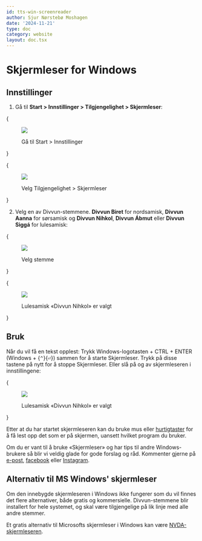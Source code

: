 ```yaml
---
id: tts-win-screenreader
author: Sjur Nørstebø Moshagen
date: '2024-11-21'
type: doc
category: website
layout: doc.tsx
---
```


# Skjermleser for Windows

## Innstillinger

1. Gå til **Start > Innstillinger > Tilgjengelighet > Skjermleser**:

{<figure>
  <img src="/static/images/doc/tts/win-start-sysprefs.png" />
  <figcaption>Gå til Start &gt; Innstillinger</figcaption>
</figure>}

{<figure>
  <img src="/static/images/doc/tts/win-sysprefs-screenreader.png" />
  <figcaption>Velg Tilgjengelighet &gt; Skjermleser</figcaption>
</figure>}

2. Velg en av Divvun-stemmene. **Divvun Biret** for nordsamisk, **Divvun Aanna** for sørsamisk og **Divvun Nihkol**, **Divvun Ábmut** eller **Divvun Siggá** for lulesamisk:

{<figure>
  <img src="/static/images/doc/tts/win-screenreader-voiceselect.png" />
  <figcaption>Velg stemme</figcaption>
</figure>}

{<figure>
  <img src="/static/images/doc/tts/win-screenreader-nihkol.png" />
  <figcaption>Lulesamisk «Divvun Nihkol» er valgt</figcaption>
</figure>}

## Bruk

Når du vil få en tekst opplest: Trykk Windows-logotasten + CTRL + ENTER (Windows + {<kbd>⌃</kbd>}{<kbd>⏎</kbd>}) sammen for å starte Skjermleser. Trykk på disse tastene på nytt for å stoppe Skjermleser. Eller slå på og av skjermleseren i innstillingene:

{<figure>
  <img src="/static/images/doc/tts/win-screenreader-on.png" />
  <figcaption>Lulesamisk «Divvun Nihkol» er valgt</figcaption>
</figure>}

Etter at du har startet skjermleseren kan du bruke mus eller [hurtigtaster](https://support.microsoft.com/en-us/windows/chapter-4-reading-text-8054c6cd-dccf-5070-e405-953f036e4a15#WindowsVersion=Windows_11) for å få lest opp det som er på skjermen, uansett hvilket program du bruker.

Om du er vant til å bruke «Skjermleser» og har tips til andre Windows-brukere så blir vi veldig glade for gode forslag og råd. Kommenter gjerne på [e-post](feedback@divvun.no), [facebook](https://facebook.com/Divvun) eller [Instagram](https://www.instagram.com/divvun.no/).

## Alternativ til MS Windows' skjermleser

Om den innebygde skjermleseren i Windows ikke fungerer som du vil finnes det flere alternativer, både gratis og kommersielle. Divvun-stemmene blir installert for hele systemet, og skal være tilgjengelige på lik linje med alle andre stemmer.

Et gratis alternativ til Microsofts skjermleser i Windows kan være [NVDA-skjermleseren](https://www.nvaccess.org).
